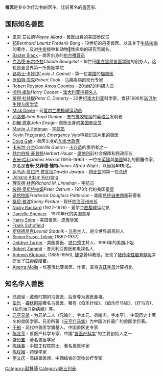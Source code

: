 {{Link style|time=2015-12-11T02:12:57+00:00}}
'''兽医'''是专业治疗动物的医生。比较著名的[[兽医|兽医]]有:

== 国际知名兽医 ==
*[[韋恩·艾拉德|韋恩·艾拉德]]''Wayne Allard'' - 兽医出身的[[美国|美国]][[参议员|参议员]]
*[[:en:Bernhard_Lauritz_Frederik_Bang|邦]]''Bernhard Lauritz Frederik Bang'' - 19世纪的丹麦兽医。以其关于[[牛结核病|牛结核病]]的著作，及对[[牛痘|牛痘]]接种和动物𪴠性疾病的研究而闻名。
*[[:en:Baxter_Black|Baxter Black]] - 兽医出身的[[电台播音员|电台播音员]]
*[[:en:Claude_Bourgelat|克洛德·布尔杰拉]]''Claude Bourgelat'' - 18世纪[[国立里昂兽医学院|国立里昂兽医学院]]的创办人，这也是全世界第一所兽医学院
*[[:en:Louis_J._Camuti|路易士·卡妙提]]''Louis J. Camuti'' - 第一位[[美国|美国]]的[[猫|猫]][[兽医|兽医]]
*[[:en:Robert_Cook_(veterinarian)|罗伯特·库克]]''Robert Cook'' - [[马|马]]类疾病的现代专家
*[[:en:Robert_Royston_Amos_Coombs|Robert Royston Amos Coombs]] - 20世纪的科研人员
*[[:en:Harry_Cooper_(veterinarian)|哈利·库珀]]''Harry Cooper'' - [[澳大利亚|澳大利亚]][[电视|电视]][[名人|名人]]
*[[:en:Peter_Doherty|彼得·杜赫提]]''Peter C. Doherty'' - 20世纪[[澳大利亚|澳大利亚]]科学家，曾获1996年[[诺贝尔生理与医学奖|诺贝尔生理与医学奖]]
*[[:en:Mick_Doyle_(rugby_player)|Mick Doyle]] - 前[[爱尔兰|爱尔兰]][[橄榄球|橄榄球]][[运动员|运动员]]
*[[:en:John_Boyd_Dunlop|邓洛普]]''John Boyd Dunlop'' - [[充气橡胶轮胎|充气橡胶轮胎]]的[[英格兰|英格兰]]发明者
*[[:en:John_Ensign|约翰·恩塞]]''John Ensign''- 兽医出身的[[美国|美国]][[参议员|参议员]]
*[[:en:Martin_J._Fettman|Martin J. Fettman]] - [[宇航员|宇航员]]
*[[:en:Kevin_Fitzgerald|Kevin Fitzgerald]], ''[[:en:Emergency_Vets|Emergency Vets]]''电视记录片里的兽医
*[[:en:Doug_Galt|Doug Galt]] - 兽医出身的[[加拿大|加拿大]][[政客|政客]]
*[[卡米尔·介兰|卡米尔·介兰]]''Camille Guérin'' - [[卡介苗|卡介苗]]的发明者之一
*[[:en:Herbert_Haupt|赫尔伯特·豪普特]]''Herbert Haupt'' - [[奥地利|奥地利]]前社会保障和民政部长
*[[吉米·哈利|吉米·哈利]]''James Herriot'' (1916-1995) - 一位在[[英國|英國]]與[[美國|美國]]知名的獸醫作家，原名是'''吉米·艾非德·懷特'''''James Alfred Wight''，以簡寫'''Alf'''知名。
*[[:en:Dawda_Jawara|达乌达·凯拉巴·贾瓦拉]]''Dawda Jawara'' - [[冈比亚|冈比亚]]的第一任[[总统|总统]]
*[[:en:Johann_Adam_Kersting|Johann Adam Kersting]]
*[[:en:Richard_M._Linnehan|理查德·林奈]]''Richard M. Linnehan'' - [[宇航员|宇航员]]
*[[:en:Peter_Ostrum|彼得·奥斯特拉姆]]''Peter Ostrum'' - 1970年代的美国童星
*[[:en:Frederick_D._Patterson|道格拉斯]]''Frederick Douglass Patterson'' - 美国[[总统自由勋章|总统自由勋章]]获得者
*[[:en:Sonny_Perdue|桑尼·普渡]]''Sonny Perdue'' - 现任[[佐治亚州|佐治亚州]][[州长|州长]]
*[[:en:Nicky_Rackard|Nicky Rackard]] (1922-1976) - 爱尔兰[[曲棍球|曲棍球]]运动员
*[[:en:Danielle_Spencer_(US_actress)|Danielle Spencer]] - 1970年代的美国童星
*[[:en:Harry_Spira|Harry Spira]] - 美国兽医、[[遗传学家|遗传学家]]
*[[:en:Frank_Schofield|Frank Schofield]]
*[[:en:Leonid_Stadnik|斯塔德尼克]]''Leonid Stadnik'' - [[乌克兰|乌克兰]]人，是全世界最高的人
*[[:en:Simon_Fraser_Tolmie|Simon Fraser Tolmie]] (1867-1937)
*[[:en:Debbye_Turner|Debbye Turner]] - 美国兽医、[[談話節目|脱口秀]]主持人、1990年的美国小姐
*[[:en:Robert_Zammit|Robert Zammit]] - 澳大利亚兽医和电视名人
*[[:en:Antonín_Klobouk|Antonín Klobouk]], (1885-1956), [[捷克|捷克]]骨科教授，发现了[[猪传染性脑脊髓炎|猪传染性脑脊髓炎]]并研发了[[口蹄疫|口蹄疫]][[疫苗|疫苗]]。
*[[:en:Aberra_Molla|Aberra Molla]] - 埃塞俄比亚兽医、作家，其将[[吉茲字母|吉茲字母]]计算机化

== 知名华人兽医 ==
*[[马师皇|马师皇]] - [[黄帝|黄帝]]时期的马兽医，后世尊为兽医鼻祖。
*[[伯乐|伯乐]] - [[春秋时期|春秋时期]]著名马兽医，著有《伯乐针经》、《伯乐疗马经》、《疗马方》、《伯乐治马杂病经》等。
*[[元亨兄弟|元亨兄弟]] - 为兄弟二人（兄喻仁，字本元。弟喻杰，字本亨），中国历史上著名的兽医学家。兄弟所著《[[元亨疗马集|元亨疗马集]]》为中国流传最广的兽医学巨著。
*[[于船|于船]] - 现代中兽医学奠基人、中国兽医史专家
*[[陈北亨|陈北亨]] - 兽医产科学专家、中国“[[兽医产科学|兽医产科学]]”的主要创始人之一
*[[盛彤笙|盛彤笙]] - 著名兽医学家
*[[陈焕春|陈焕春]] - 中国工程院院士、著名兽医学家
*[[陈杖榴|陈杖榴]] - 药理学家
*[[李文庆|李文庆]] - 高级兽医师、中西结合的宠物诊疗专家

[[Category:獸醫師|Category:獸醫師]]
[[Category:职业列表|Category:职业列表]]